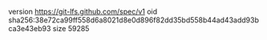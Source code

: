 version https://git-lfs.github.com/spec/v1
oid sha256:38e72ca99ff558d6a8021d8e0d896f82dd35bd558b44ad43add93bca3e43eb93
size 59285
